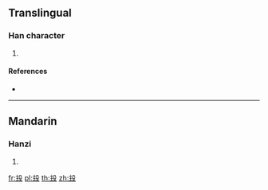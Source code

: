==Translingual==

===Han character===
{{Han char|rn=79|rad=殳|as=05|sn=9|four=07147|canj=YGHNE|ids=⿰主殳}}

# {{defn|Han|sort=殳05}}

====References====
* {{Han ref|kx=0584.260|dkj=16622|dj=0977.140|hdz=32156.010|uh=6BB6|ud=27574|bh=CF67|bd=53095}}

----

==Mandarin==

===Hanzi===
{{cmn-hanzi|pin=[[zhù]] ([[zhu4]])|wg=chu<sup>4</sup>}}

# {{defn|lang=cmn|sort=殳05}}

[[fr:殶]]
[[pl:殶]]
[[th:殶]]
[[zh:殶]]
